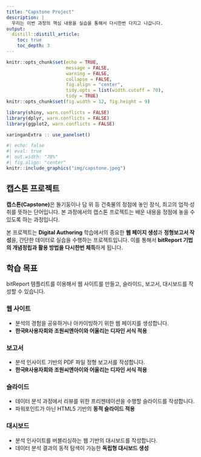 ```yaml
---
title: "Capstone Project"
description: |
  우리는 이번 과정의 핵심 내용을 실습을 통해서 다시한번 다지고 나갑니다.
output: 
  distill::distill_article:
    toc: true
    toc_depth: 3  
---
```


```r
knitr::opts_chunk$set(echo = TRUE, 
                      message = FALSE, 
                      warning = FALSE, 
                      collapse = FALSE,
                      fig.align = "center",
                      tidy.opts = list(width.cutoff = 70), 
                      tidy = TRUE)
knitr::opts_chunk$set(fig.width = 12, fig.height = 9)

library(shiny, warn.conflicts = FALSE)
library(dplyr, warn.conflicts = FALSE)
library(ggplot2, warn.conflicts = FALSE)

xaringanExtra :: use_panelset()
```

```r
#| echo: false 
#| eval: true
#| out.width: "70%"
#| fig.align: "center"
knitr::include_graphics("img/capstone.jpeg")
```

## 캡스톤 프로젝트

**캡스톤(Capstone)**은 돌기둥이나 담 위 등 건축물의 정점에 놓인 장식, 최고의 업적·성취를 뜻하는 단어입니다. 본 과정에서의 캡스톤 프로젝트는 배운 내용을 정점에 놓을 수 있도록 하는 과정입니다.

본 프로젝트는 **Digital Authoring** 학습에서의 중요한 **웹 페이지 생성**과 **정형보고서 작성**을, 간단한 데이터로 실습을 수행하는 프로젝트입니다. 이를 통해서 **bitReport 기법의 개념정립과 활용 방법을 다시한번 체득**하게 됩니다.


## 학습 목표

bitReport 템플리트를 이용해서 웹 사이트를 만들고, 슬라이드, 보고서, 대시보드를 작성할 수 있습니다.


::: {.panelset}

::: {.panel}
### 웹 사이트 {.panel-name}

- 분석의 경험을 공유하거나 아카이빙하기 위한 웹 페이지를 생성합니다.
- **한국R사용자회와 조원씨앤아이와 어울리는 디자인 서식 적용**

:::

::: {.panel}

### 보고서 {.panel-name}

- 분석 인사이트 기반의 PDF 파일 정형 보고서를 작성합니다.
- **한국R사용자회와 조원씨앤아이와 어울리는 디자인 서식 적용**

:::

::: {.panel}
### 슬라이드 {.panel-name}

- 데이터 분석 과정에서 리뷰를 위한 프리젠테이션을 수행할 슬라이드를 작성합니다.
- 파워포인트가 아닌 HTML5 기반의 **동적 슬라이드 적용**

:::

::: {.panel}

### 대시보드 {.panel-name}

- 분석 인사이트를 버블리싱하는 웹 기반의 대시보드를 작성합니다.
- 데이터 분석 결과의 동적 탐색이 가능한 **독립형 대시보드 생성**

:::

:::

